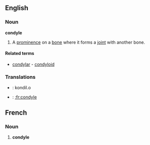 ==English==
===Noun===

'''condyle'''
#A [[prominence]] on a [[bone]] where it forms a [[joint]] with another bone.

====Related terms====
*[[condylar]] - [[condyloid]]

===Translations===
* {{io}} : kondil.o
* {{fr}} : [[:fr:condyle]]

==French==
===Noun===
# '''condyle'''